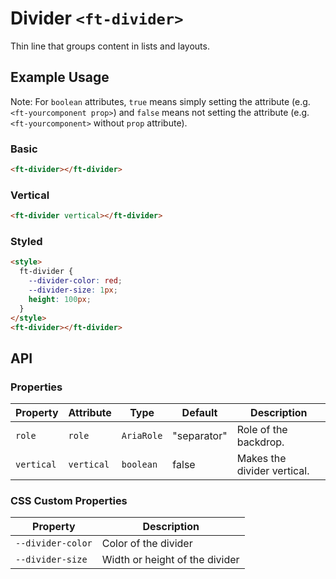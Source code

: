 
<Meta title="Firstech UI/Component/Divider/Doc" />

<style>{`

`}</style>

# Divider `<ft-divider>`

Thin line that groups content in lists and layouts.

## Example Usage

Note: For `boolean` attributes, `true` means simply setting the attribute (e.g. `<ft-yourcomponent prop>`) and `false` means not setting the attribute (e.g. `<ft-yourcomponent>` without `prop` attribute).

### Basic

<Canvas withToolbar>
  <Story id="ruhil-ui-component-divider--divider" height="50px" />
</Canvas>

```html
<ft-divider></ft-divider>
```

### Vertical

<Canvas withToolbar>
  <Story id="ruhil-ui-component-divider--vertical" height="50px" />
</Canvas>

```html
<ft-divider vertical></ft-divider>
```

### Styled

```html
<style>
  ft-divider {
    --divider-color: red;
    --divider-size: 1px;
    height: 100px;
  }
</style>
<ft-divider></ft-divider>
```

## API

### Properties

<table>
  <thead>
    <tr>
      <th>Property</th>
      <th>Attribute</th>
      <th>Type</th>
      <th>Default</th>
      <th>Description</th>
    </tr>
  </thead>
  <tbody>
    <tr>
      <td>
        <code>role</code>
      </td>
      <td>
        <code>role</code>
      </td>
      <td>
        <code>AriaRole</code>
      </td>
      <td>"separator"</td>
      <td>Role of the backdrop.</td>
    </tr>
    <tr>
      <td>
        <code>vertical</code>
      </td>
      <td>
        <code>vertical</code>
      </td>
      <td>
        <code>boolean</code>
      </td>
      <td>false</td>
      <td>Makes the divider vertical.</td>
    </tr>
  </tbody>
</table>

### CSS Custom Properties

<table>
  <thead>
    <tr>
      <th>Property</th>
      <th>Description</th>
    </tr>
  </thead>
  <tbody>
    <tr>
      <td>
        <code>--divider-color</code>
      </td>
      <td>Color of the divider</td>
    </tr>
    <tr>
      <td>
        <code>--divider-size</code>
      </td>
      <td>Width or height of the divider</td>
    </tr>
  </tbody>
</table>
